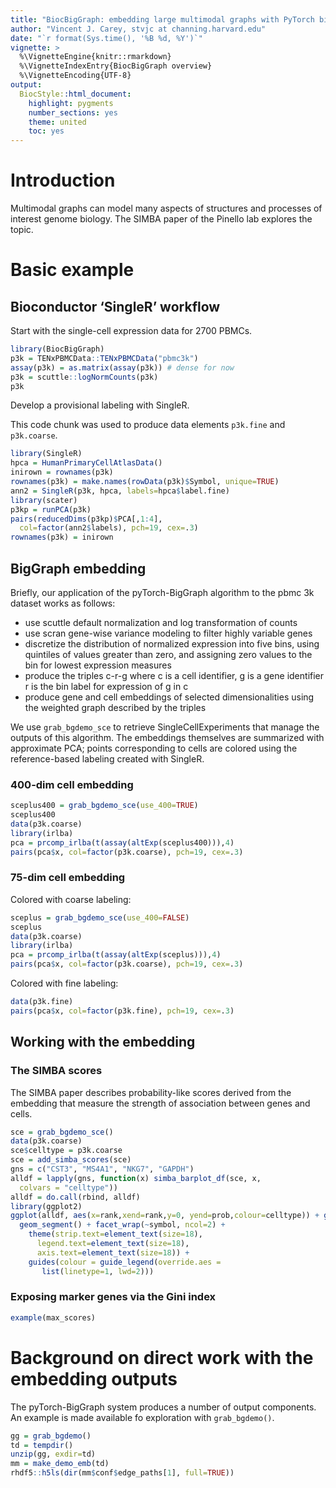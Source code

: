 ```yaml
---
title: "BiocBigGraph: embedding large multimodal graphs with PyTorch biggraph"
author: "Vincent J. Carey, stvjc at channing.harvard.edu"
date: "`r format(Sys.time(), '%B %d, %Y')`"
vignette: >
  %\VignetteEngine{knitr::rmarkdown}
  %\VignetteIndexEntry{BiocBigGraph overview}
  %\VignetteEncoding{UTF-8}
output:
  BiocStyle::html_document:
    highlight: pygments
    number_sections: yes
    theme: united
    toc: yes
---
```


# Introduction

Multimodal graphs can model many aspects of
structures and processes of interest genome biology.
The SIMBA paper of the Pinello lab explores
the topic.

# Basic example

## Bioconductor 'SingleR' workflow

Start with the single-cell expression data for 2700
PBMCs.

```r
library(BiocBigGraph)
p3k = TENxPBMCData::TENxPBMCData("pbmc3k")
assay(p3k) = as.matrix(assay(p3k)) # dense for now
p3k = scuttle::logNormCounts(p3k)
p3k
```

Develop a provisional labeling with SingleR.


This code chunk was used to produce data
elements `p3k.fine` and `p3k.coarse`.

```r
library(SingleR)
hpca = HumanPrimaryCellAtlasData()
inirown = rownames(p3k)
rownames(p3k) = make.names(rowData(p3k)$Symbol, unique=TRUE)
ann2 = SingleR(p3k, hpca, labels=hpca$label.fine)
library(scater)
p3kp = runPCA(p3k)
pairs(reducedDims(p3kp)$PCA[,1:4], 
  col=factor(ann2$labels), pch=19, cex=.3)
rownames(p3k) = inirown
```

## BigGraph embedding

Briefly, our application of the pyTorch-BigGraph algorithm
to the pbmc 3k dataset works as follows:

- use scuttle default normalization and log transformation of counts
- use scran gene-wise variance modeling to filter highly variable genes
- discretize the distribution of normalized expression into
five bins, using quintiles of values greater than zero, and
assigning zero values to the bin for lowest expression measures
- produce the triples c-r-g where c is a cell identifier, g is a
gene identifier r is
the bin label for expression of g in c
- produce gene and cell embeddings of selected dimensionalities
using the weighted graph described by the triples

We use `grab_bgdemo_sce` to retrieve SingleCellExperiments that
manage the outputs of this algorithm.  The embeddings themselves
are summarized with approximate PCA; points corresponding to cells
are colored using the reference-based labeling created with SingleR.

### 400-dim cell embedding

```r
sceplus400 = grab_bgdemo_sce(use_400=TRUE)
sceplus400
data(p3k.coarse)
library(irlba)
pca = prcomp_irlba(t(assay(altExp(sceplus400))),4)
pairs(pca$x, col=factor(p3k.coarse), pch=19, cex=.3)
```

### 75-dim cell embedding

Colored with coarse labeling:

```r
sceplus = grab_bgdemo_sce(use_400=FALSE)
sceplus
data(p3k.coarse)
library(irlba)
pca = prcomp_irlba(t(assay(altExp(sceplus))),4)
pairs(pca$x, col=factor(p3k.coarse), pch=19, cex=.3)
```

Colored with fine labeling:

```r
data(p3k.fine)
pairs(pca$x, col=factor(p3k.fine), pch=19, cex=.3)
```

## Working with the embedding

### The SIMBA scores

The SIMBA paper describes probability-like scores
derived from the embedding that measure the
strength of association between genes and cells.

```r
sce = grab_bgdemo_sce()
data(p3k.coarse)
sce$celltype = p3k.coarse
sce = add_simba_scores(sce)
gns = c("CST3", "MS4A1", "NKG7", "GAPDH")
alldf = lapply(gns, function(x) simba_barplot_df(sce, x, 
  colvars = "celltype"))
alldf = do.call(rbind, alldf)
library(ggplot2)
ggplot(alldf, aes(x=rank,xend=rank,y=0, yend=prob,colour=celltype)) + geom_point() +
  geom_segment() + facet_wrap(~symbol, ncol=2) + 
    theme(strip.text=element_text(size=18), 
      legend.text=element_text(size=18), 
      axis.text=element_text(size=18)) +
    guides(colour = guide_legend(override.aes = 
       list(linetype=1, lwd=2)))
```

### Exposing marker genes via the Gini index

```r
example(max_scores)
```







# Background on direct work with the embedding outputs

The pyTorch-BigGraph system produces a number
of output components.  An example is made available fo
exploration
with `grab_bgdemo()`.

```r
gg = grab_bgdemo()
td = tempdir()
unzip(gg, exdir=td)
mm = make_demo_emb(td)
rhdf5::h5ls(dir(mm$conf$edge_paths[1], full=TRUE))
```


